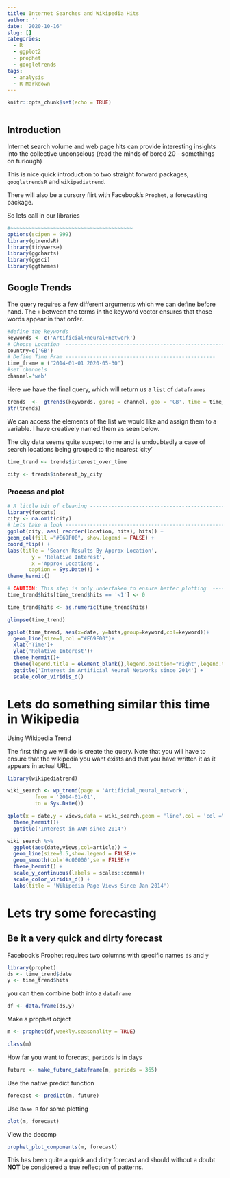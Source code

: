 ```yaml
---
title: Internet Searches and Wikipedia Hits
author: ''
date: '2020-10-16'
slug: []
categories:
  - R
  - ggplot2
  - prophet
  - googletrends
tags:
  - analysis
  - R Markdown
---
```



```r
knitr::opts_chunk$set(echo = TRUE)
```


```r
```


## Introduction 
Internet search volume and web page hits can provide interesting insights into the collective unconscious (read the minds of bored 20 - somethings on furlough) 


This is nice quick introduction to two straight forward packages, `googletrendsR` and `wikipediatrend`. 

There will also be a cursory flirt with Facebook's `Prophet`, a forecasting package.

So lets call in our libraries 
```r

#~~~~~~~~~~~~~~~~~~~~~~~~~~~~~~~~~~~~~~~~
options(scipen = 999)
library(gtrendsR)
library(tidyverse)
library(ggcharts)
library(ggsci)
library(ggthemes)
```


## Google Trends

The query requires a few different arguments which we can define before hand.
The `+` between the terms in the keyword vector ensures that those words appear in that order. 

```r
#define the keywords
keywords <- c('Artificial+neural+network')
# Choose Location  --------------------------------------------------------
country=c('GB')
# Define Time Fram -------------------------------------------------
time_frame = ("2014-01-01 2020-05-30")
#set channels 
channel='web'
```

Here we have the final query, which will return us a `list` of `dataframes`
```r
trends  <-  gtrends(keywords, gprop = channel, geo = 'GB', time = time_frame )
str(trends)
```



We can access the elements of the list we would like and assign them to a variable. I have creatively named them as seen below. 

The city data seems quite suspect to me and is undoubtedly a case of search locations being grouped to the nearest
'city'
```r

time_trend <- trends$interest_over_time

city <- trends$interest_by_city

```


### Process and plot

```r
# A little bit of cleaning ------------------------------------------------
library(forcats)
city <- na.omit(city)
# Lets take a look --------------------------------------------------------
ggplot(city, aes( reorder(location, hits), hits)) +
geom_col(fill ="#E69F00", show.legend = FALSE) +
coord_flip() +
labs(title = 'Search Results By Approx Location',
        y = 'Relative Interest',
        x ='Approx Locations',
       caption = Sys.Date()) +
theme_hermit()

```



```r

# CAUTION: This step is only undertaken to ensure better plotting  --------
time_trend$hits[time_trend$hits == '<1'] <- 0

time_trend$hits <- as.numeric(time_trend$hits)

glimpse(time_trend)

ggplot(time_trend, aes(x=date, y=hits,group=keyword,col=keyword))+
  geom_line(size=1,col ="#E69F00")+
  xlab('Time')+
  ylab('Relative Interest')+ 
  theme_hermit()+
  theme(legend.title = element_blank(),legend.position="right",legend.text=element_text(size=12))+
  ggtitle('Interest in Artificial Neural Networks since 2014') +
  scale_color_viridis_d()


```



# Lets do something similar this time in Wikipedia
Using Wikipedia Trend


The first thing we will do is create the query. Note that you will have to ensure
that the wikipedia you want exists and that you have written it as it appears in
actual URL.

```r
library(wikipediatrend)

wiki_search <- wp_trend(page = 'Artificial_neural_network',
         from = '2014-01-01',
         to = Sys.Date())

```


```r
qplot(x = date,y = views,data = wiki_search,geom = 'line',col = 'col ="#E69F00')  + 
  theme_hermit()+
  ggtitle('Interest in ANN since 2014')

```



```r
wiki_search %>% 
  ggplot(aes(date,views,col=article)) +
  geom_line(size=0.5,show.legend = FALSE)+
  geom_smooth(col='#c00000',se = FALSE)+
  theme_hermit() +
  scale_y_continuous(labels = scales::comma)+
  scale_color_viridis_d() +
  labs(title = 'Wikipedia Page Views Since Jan 2014')
```



# Lets try some forecasting 
## Be it a very quick and dirty forecast



Facebook's Prophet requires two columns with specific names `ds` and `y`
```r
library(prophet)
ds <- time_trend$date
y <- time_trend$hits

```

you can then combine both into a `dataframe`


```r
df <- data.frame(ds,y)
```

Make a prophet object
```r
m <- prophet(df,weekly.seasonality = TRUE)

class(m)
```

How far you want to forecast, `periods` is in days
```r
future <- make_future_dataframe(m, periods = 365)
```
 Use the native predict function
```r
forecast <- predict(m, future)
```
Use `Base R` for some plotting 
```r
plot(m, forecast)
```
View the decomp
```r
prophet_plot_components(m, forecast)
```

This has been quite a quick and dirty  forecast and should without a doubt
**NOT** be considered a true reflection of patterns. 




